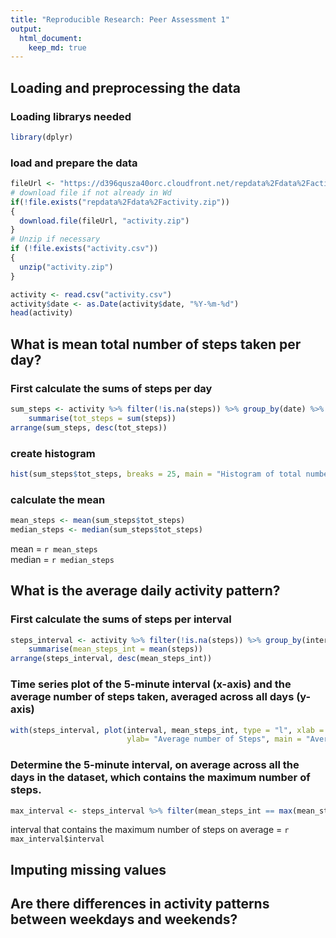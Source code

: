 ---
title: "Reproducible Research: Peer Assessment 1"
output: 
  html_document:
    keep_md: true
---


## Loading and preprocessing the data
### Loading librarys needed
```{r,warning=FALSE,message=FALSE}
library(dplyr)
```
### load and prepare the data
```{r}
fileUrl <- "https://d396qusza40orc.cloudfront.net/repdata%2Fdata%2Factivity.zip"
# download file if not already in Wd
if(!file.exists("repdata%2Fdata%2Factivity.zip"))
{
  download.file(fileUrl, "activity.zip")
}
# Unzip if necessary
if (!file.exists("activity.csv")) 
{ 
  unzip("activity.zip") 
}

activity <- read.csv("activity.csv")
activity$date <- as.Date(activity$date, "%Y-%m-%d")
head(activity)
```


## What is mean total number of steps taken per day?
### First calculate the sums of steps per day
```{r}
sum_steps <- activity %>% filter(!is.na(steps)) %>% group_by(date) %>% 
    summarise(tot_steps = sum(steps))
arrange(sum_steps, desc(tot_steps))
```

### create histogram
```{r}
hist(sum_steps$tot_steps, breaks = 25, main = "Histogram of total number of steps taken per day", xlab = "steps")
```

### calculate the mean
```{r}
mean_steps <- mean(sum_steps$tot_steps)
median_steps <- median(sum_steps$tot_steps)
```
mean = `r mean_steps`   
median = `r median_steps`

## What is the average daily activity pattern?
### First calculate the sums of steps per interval
```{r}
steps_interval <- activity %>% filter(!is.na(steps)) %>% group_by(interval) %>% 
    summarise(mean_steps_int = mean(steps))
arrange(steps_interval, desc(mean_steps_int))
```

### Time series plot of the 5-minute interval (x-axis) and the average number of steps taken, averaged across all days (y-axis)
```{r}
with(steps_interval, plot(interval, mean_steps_int, type = "l", xlab = "interval", 
                          ylab= "Average number of Steps", main = "Average number of steps during the day"))
```

### Determine the 5-minute interval, on average across all the days in the dataset, which contains the maximum number of steps.
```{r}
max_interval <- steps_interval %>% filter(mean_steps_int == max(mean_steps_int)) %>% select(interval)
```
interval that contains the maximum number of steps on average = `r max_interval$interval` 

## Imputing missing values



## Are there differences in activity patterns between weekdays and weekends?
